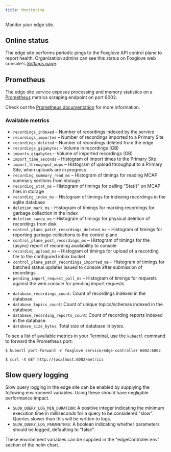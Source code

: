 ```yaml
---
title: Monitoring
---
```


Monitor your edge site.

## Online status

The edge site performs periodic pings to the Foxglove API control plane to report health. Organization admins can see this status on Foxglove web console's [_Settings_ page](https://console.foxglove.dev/settings/sites).

## Prometheus

The edge site service exposes processing and memory statistics on a [Prometheus](https://prometheus.io) metrics scraping endpoint on port 6002.

Check out the [Prometheus documentation](https://prometheus.io/docs/introduction/overview) for more information.

### Available metrics

- `recordings_indexed` – Number of recordings indexed by the service
- `recordings_imported` – Number of recordings imported to a Primary Site
- `recordings_deleted` – Number of recordings deleted from the edge
- `recordings_gigabytes` – Volume in recordings (GB)
- `imports_gigabytes` – Volume of imported recordings (GB)
- `import_time_seconds` – Histogram of import times to the Primary Site
- `import_throughput_mbps` – Histogram of upload throughput to a Primary Site, when uploads are in progress
- `recording_summary_read_ms` – Histogram of timings for reading MCAP summary sections from storage
- `recording_stat_ms` – Histogram of timings for calling "Stat()" on MCAP files in storage
- `recording_index_ms` – Histogram of timings for indexing recordings in the sqlite database
- `deletion_mark_ms` – Histogram of timings for marking recordings for garbage collection in the index
- `deletion_sweep_ms` – Histogram of timings for physical deletion of recordings from disk
- `control_plane_patch_recordings_deleted_ms` – Histogram of timings for reporting garbage collections to the control plane
- `control_plane_post_recordings_ms` – Histogram of timings for the (async) report of recording availability to console
- `recording_upload_ms` – Histogram of timings for upload of a recording file to the configured inbox bucket
- `control_plane_patch_recordings_imported_ms` – Histogram of timings for batched status updates issued to console after submission of recordings
- `pending_import_request_poll_ms` – Histogram of timings for requests against the web console for pending import requests
* `database_recordings_count`: Count of recordings indexed in the database.
* `database_topics_count`: Count of unique topics/schemas indexed in the database.
* `database_recording_reports_count`: Count of recording reports indexed in the database.
* `database_size_bytes`: Total size of database in bytes.

To see a list of available metrics in your Terminal, use the `kubectl` command to forward the Prometheus port:

```shell
$ kubectl port-forward -n foxglove service/edge-controller 6002:6002
```

```shell
$ curl -X GET http://localhost:6002/metrics
```

## Slow query logging

Slow query logging in the edge site can be enabled by supplying the following environment variables. Using these should have negligible performance impact.
* `SLOW_QUERY_LOG_MIN_DURATION`: A positive integer indicating the minimum execution time in milliseconds for a query to be considered "slow". Queries slower than this will be written to logs.
* `SLOW_QUERY_LOG_PARAMETERS`: A boolean indicating whether parameters should be logged, defaulting to "false".

These environment variables can be supplied in the "edgeController.env" section of the helm chart.
